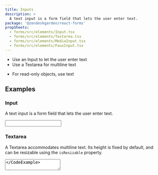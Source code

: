 ```yaml
---
title: Inputs
description: >
  A text input is a form field that lets the user enter text.
package: '@zendeskgarden/react-forms'
propSheets:
  - forms/src/elements/Input.tsx
  - forms/src/elements/Textarea.tsx
  - forms/src/elements/MediaInput.tsx
  - forms/src/elements/FauxInput.tsx
---
```


<Usage>
  <Use>
    <ul>
      <li>Use an Input to let the user enter text</li>
      <li>Use a Textarea for multiline text</li>
    </ul>
  </Use>
  <Misuse>
    <ul>
      <li>For read-only objects, use text</li>
    </ul>
  </Misuse>
</Usage>

## Examples

### Input

A text input is a form field that lets the user enter text.


<CodeExample code={InputCode}>
  <Input />
</CodeExample>

### Textarea

A Textarea accommodates multiline text. Its height is fixed by default, and can be resizable using
the `isResizable` property.


<CodeExample code={TextareaCode}>
  <Textarea />
</CodeExample>

### MediaInput

A MediaInput can have embedded icons, to further clarify its purpose.


<CodeExample code={IconsCode}>
  <Icons />
</CodeExample>

### FauxInput

A FauxInput makes non-inputs look like inputs.


<CodeExample code={FauxInputCode}>
  <FauxInput />
</CodeExample>

### Regular weight label

Text input labels are emphasized by default. They can be regular weight using the `isRegular`
property.

Regular labels are not recommended for text inputs, as they flatten visual hierarchy making
scanning more difficult.


<CodeExample code={RegularWeightLabelCode}>
  <RegularWeightLabel />
</CodeExample>

### Hint

Hint adds additional context to the text Input’s label.


<CodeExample code={HintCode}>
  <Hint />
</CodeExample>

### Size

A text Input can be default or compact.


<CodeExample code={SizeCode}>
  <Size />
</CodeExample>

### Bare

Input borders and padding can be removed using the `isBare` property.


<CodeExample code={BareCode}>
  <Bare />
</CodeExample>

### Focus inset

Box-shadow focus styling can be inset using the `focusInset` property.

This keeps the focus contained within the input area when it is flush with another component.


<CodeExample code={FocusInsetCode}>
  <FocusInset />
</CodeExample>

### Placeholder

Placeholder text gives an example of content format. See [Placeholder text](#TODO) standard for
best practices.


<CodeExample code={PlaceholderCode}>
  <Placeholder />
</CodeExample>

### Validation

Success, warning, or danger validation messages are shown using the Message component with the text
Input.


<CodeExample code={ValidationCode}>
  <Validation />
</CodeExample>

### Inline

An Input uses `display:block` by default. It can use `display:inline`. See example code for inline
styling overrides.


<CodeExample code={InlineCode}>
  <Inline />
</CodeExample>

### Disabled

A disabled Input is not interactive, and not perceived by a screen reader. See [Disabled UI](#TODO)
pattern guidelines for best practices.


<CodeExample code={DisabledCode}>
  <Disabled />
</CodeExample>

## Configuration

<Configuration reactPackage={props.data.mdx.package} propSheets={props.data.mdx.propsSheets} />

## API

<PropSheets propSheets={props.data.mdx.propsSheets} />


  query($fileAbsolutePath: String) {
    ...SidebarPageFragment
  }
`;
